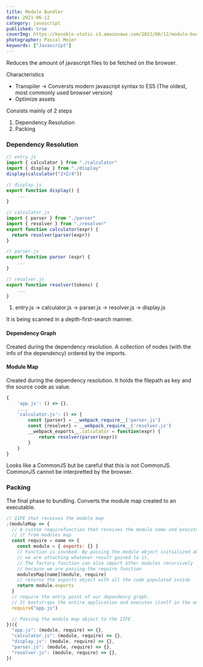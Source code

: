 ```yaml
---
title: Module Bundler
date: 2021-06-12
category: javascript
published: true
coverImg: https://kocoblo-static.s3.amazonaws.com/2021/06/12/module-bundler/cover-img.jpg
photographer: Pascal Meier
keywords: ["Javascript"]
---
```


Reduces the amount of javascript files to be fetched on the browser.

Characteristics

- Transpiler
  -> Conversts modern javascript syntax to ES5 (The oldest, most commonly used browser version)
- Optimize assets

Consists mainly of 2 steps

1. Dependency Resolution
2. Packing

### Dependency Resolution

```js
// entry.js
import { calculator } from "./calculator"
import { display } from "./display"
display(calculator("2+2/4"))
```

```js
// display.js
export function display() {
    ...
}
```

```js
// calculator.js
import { parser } from "./parser"
import { resolver } from "./resolver"
export function calculator(expr) {
  return resolver(parser(expr))
}
```

```js
// parser.js
export function parser (expr) {
    ...
}
```

```js
// resolver.js
export function resolver(tokens) {
    ...
}
```

1. entry.js -> calculator.js -> parser.js -> resolver.js -> display.js

It is being scanned in a depth-first-search manner.

#### Dependency Graph

Created during the dependency resolution. A collection of nodes (with the info of the dependency) ordered by the imports.

#### Module Map

Created during the dependency resolution. It holds the filepath as key and the source code as value.

```js
{
    'app.js': () => {},
    ...,
    'calculator.js': () => {
        const {parser} = __webpack_require__('parser.js')
        const {resolver} = __webpack_require__('resolver.js')
        __webpack_exports__.calculator = function(expr) {
            return resolver(parser(expr))
        }
    }
}
```

Looks like a CommonJS but be careful that this is not CommonJS.
CommonJS cannot be interpretted by the browser.

### Packing

The final phase to bundling.
Converts the module map created to an executable.

```js
// IIFE that receives the module map
;(moduleMap => {
  // A custom requirefunction that receives the module name and execute
  // it from modules map
  const require = name => {
    const module = { exports: {} }
    // Function is invoked. By passing the module object initialized above,
    // we are attaching whatever result gained to it.
    // The factory function can also import other modules recursively
    // because we are passing the require function
    modulesMap[name](module, require)
    // returns the exports object with all the code populated inside
    return module.exports
  }
  // require the entry point of our dependency graph.
  // It bootstraps the entire application and executes itself in the end.
  require("app.js")

  // Passing the module map object to the IIFE
})({
  "app.js": (module, require) => {},
  "calculator.js": (module, require) => {},
  "display.js": (module, require) => {},
  "parser.js": (module, require) => {},
  "resolver.js": (module, require) => {},
})
```
